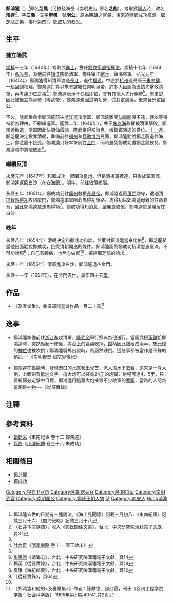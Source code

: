 '''鄭鴻逵'''（{{bd|1613年||1657年||catIdx=Zheng鄭}}）<ref>鄭鴻逵去世的日期有三種說法，《海上見聞錄》記載三月初八、《東南紀事》記載三月十六、《閩海紀略》記載三月十八</ref>原名'''芝鳳'''（另據錢海岳《南明史》，原名'''芝彪'''），考取武[[舉人|舉人]]時，改名'''鴻逵'''<ref name="族譜">〈石井本宗族譜〉，收入《鄭氏關係文書》，台北：中央研究院漢籍電子文獻，頁37</ref>。字'''曰漸'''，又字'''聖儀'''，號'''羽公'''。原為[[明朝|明朝]]之官員，後來追隨鄭成功抗清。[[鄭芝龍|鄭芝龍]]之弟，排行第四<ref name="族譜" />，[[鄭成功|鄭成功]]的叔父。

==生平==

=== 擁立隆武 ===
[[崇禎|崇禎]]十三年（1640年）考取武[[進士|進士]]，擔任[[錦衣衛|錦衣衛]][[都指揮使|都指揮使]]。崇禎十七年（1644年）[[弘光帝|弘光帝]]，派他前往[[鎮江|鎮江]]防範清軍，擔任鎮江[[總兵|總兵]]、鎮海將軍。弘光元年（1645年）鄭鴻逵得知清軍渡過[[長江|長江]]，退往[[福建|福建]]，中途於[[杭州|杭州]]遇見唐王[[朱聿鍵|朱聿鍵]]，一起回到福建。鄭鴻逵打算以朱聿鍵繼任南明皇帝，許多大臣認為應該先擊敗清軍，再考慮即位之事<ref name="南略">[[計六奇|計六奇]]《[[明季南略|明季南略]]·卷十一·唐王始末》</ref>；鄭鴻逵表示不快點即位，會有其他人先行稱帝<ref name="南略" />。朱聿鍵因此被擁立為皇帝（隆武帝），鄭鴻逵也因這項功勞，受封定虜侯，後來晉升定國公。

不久，隆武帝命令鄭鴻逵前往[[浙江|浙江]]進攻清軍，鄭鴻逵離開[[仙霞關|仙霞關]]沒多遠，就以等待補給為理由，不繼續進軍。隆武二年（1646年），魯王[[朱以海|朱以海]]政權被清軍擊敗，鄭鴻逵撤退，清軍因此佔領仙霞關。隆武帝得知消息，撤銷鄭鴻逵的爵位。[[十一月|十一月]]，鄭芝龍決定投靠清朝，準備前往[[福州|福州]]和[[貝勒|貝勒]][[博洛|博洛]]見面，鄭鴻逵勸說鄭芝龍退往海上，鄭芝龍不接受。鄭鴻逵只好率軍前往[[金門|金門]]，同時避免鄭成功遭鄭芝龍挾持，鄭鴻逵暗中將他放走<ref>[[彭孫貽|彭孫貽]]《靖海志》，台北：中央研究院漢籍電子文獻，頁14</ref>。

=== 繼續反清 ===
[[永曆_(南明)|永曆]]元年（1647年）和鄭成功一起圍攻[[泉州|泉州]]，但是清援軍抵達，只得放棄圍城，鄭鴻逵返回白沙（在[[安海鎮|安海鎮]]）。明年，前往佔領[[揭陽|揭陽]]。

永曆五年（1651年）鄭成功前往[[廣州|廣州]]救援[[永曆帝|永曆帝]]，鄭鴻逵返回[[廈門|廈門]]防守，遭遇清[[提督|提督]][[馬得功|馬得功]]攻陷廈門，鄭鴻逵率軍阻截馬得功後路。馬得功以鄭鴻逵母親的性命要脅，因此鄭鴻逵放走馬得功<ref>楊英《從征實錄》，台北：中央研究院漢籍電子文獻，頁18</ref>。鄭成功得知消息，嚴厲責備他，鄭鴻逵於是隱居在白沙。

=== 晚年 ===
永曆八年（1654年）清朝決定和鄭成功和談，並策封鄭鴻逵當奉化伯<ref>夏琳《海紀輯要》，台北：中央研究院漢籍電子文獻，頁12</ref>，鄭芝龍希望他出面勸說鄭成功，接受清朝開出的條件。鄭鴻逵認為鄭成功抗清意志堅決，不可能說服<ref name="拒絕">《從征實錄》，頁64</ref>；自己有腳病，也無心做官<ref name="拒絕"/>，婉拒鄭芝龍的請求。

永曆十年（1656年）清軍進攻白沙，鄭鴻逵退往金門。

永曆十一年（1657年），在金門去世，享年四十五[[虛歲|歲]]。

==作品==
*《及春堂集》，收录郑鸿奎诗作品一百二十首<ref>《郑鸿逵和他的<及春堂集>》作者：陈麟德、邵红霞，刊于《徐州工程学院学报：社会科学版》 1995年第Z1期40-41,共2页</ref>

==逸事==
*鄭鴻逵準備前往[[浙江|浙江]]進攻清軍，[[隆武帝|隆武帝]]舉行祭典為他送行。當隆武授[[黃鉞|黃鉞]]給鄭鴻逵時，突然颳起一陣風，將台上的匾額吹掉，[[鉞|鉞]]柄因此被砸成兩半，[[朱元璋|朱元璋]]的[[神位|神位]]也被吹倒；鄭鴻逵騎馬出發時，馬居然跌倒。這些事都被當作是不祥的預兆──《南明野史·紹宗皇帝紀》

*鄭鴻逵在[[揭陽|揭陽]]時，發現港口的水底發出光芒，派人潛水下去看，原來是一尊大炮，上面刻有[[歐洲|歐洲]]文字。這大炮可以裝重24[[斤|斤]]的炮彈，射程可達4、5[[里|里]]，只要祈禱必定擊中目標。鄭鴻逵用這尊大炮摧毀不少敵軍的[[要塞|要塞]]，當時的人認為這炮是神物──《從征實錄》

==注釋==
<div class="references-small">
<references/>
</div>
==參考資料==
*[[邵廷采|邵廷采]]《東南紀事·卷十二·鄭鴻逵》
*[[徐鼒|徐鼒]]《[[小腆紀傳|小腆紀傳]]·卷三十八·朱成功》

==相關條目==
*[[鄭芝龍|鄭芝龍]]
*[[鄭成功|鄭成功]]

{{DEFAULTSORT:Zheng鄭鴻逵}}
{{崇禎十三年庚辰科武殿試金榜}}

[[Category:锦衣卫官员|Category:锦衣卫官员]]
[[Category:明朝總兵官|Category:明朝總兵官]]
[[Category:明朝将军|Category:明朝将军]]
[[Category:南明武官|Category:南明武官]]
[[Category:南明国公|Category:南明国公]]
[[Category:鄭氏王朝人物|Category:鄭氏王朝人物]]
[[Category:鄭成功家族|芝]]
[[Category:南安人|Category:南安人]]
[[Category:鄭姓|Hong鴻逵]]